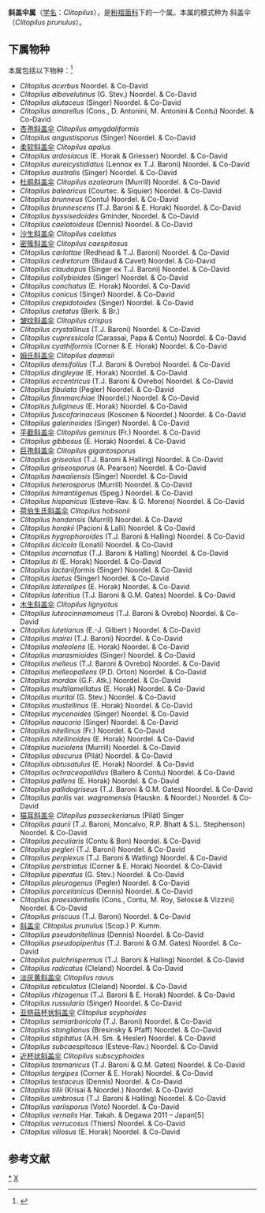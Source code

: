 {{Automatic Taxobox
| taxon = Clitopilus
| authority = (Fr. ex Rabenh.) P.Kumm. (1871)
| image = Clitopilus prunulus - Lindsey.jpg
| image_caption = 斜盖伞
| type species = 斜盖伞<br>''Clitopilus prunulus''
| type species authority = (Scop.) P. Kumm. (1871)
| synonyms = 
* ''Hexajuga'' Fayod
* ''Octojuga'' Fayod
* ''Orcella'' O.Kuntze ex Earle, 1909
}}

'''斜盖伞属'''（[[学名|学名]]：''Clitopilus''），是[[粉褶菌科|粉褶菌科]]下的一个属。本属的模式种为 斜盖伞（''Clitopilus prunulus''）。

==下属物种==
本属包括以下物种：<ref>{{cite web |title=Clitopilus (Fr. ex Rabenh.) P.Kumm. |url=https://www.gbif.org/species/8691923 |website=GBIF |access-date=2022-06-02 |archive-date=2022-06-02 |archive-url=https://web.archive.org/web/20220602080016/https://www.gbif.org/species/8691923 }}</ref>
* ''Clitopilus acerbus'' Noordel. & Co-David
* ''Clitopilus albovelutinus'' (G. Stev.) Noordel. & Co-David
* ''Clitopilus alutaceus'' (Singer) Noordel. & Co-David
* ''Clitopilus amarellus'' (Cons., D. Antonini, M. Antonini & Contu) Noordel. & Co-David
* [[杏孢斜盖伞|杏孢斜盖伞]] ''Clitopilus amygdaliformis''
* ''Clitopilus angustisporus'' (Singer) Noordel. & Co-David
* [[柔软斜盖伞|柔软斜盖伞]] ''Clitopilus apalus''
* ''Clitopilus ardosiacus'' (E. Horak & Griesser) Noordel. & Co-David
* ''Clitopilus aureicystidiatus'' (Lennox ex T.J. Baroni) Noordel. & Co-David
* ''Clitopilus australis'' (Singer) Noordel. & Co-David
* [[杜鹃斜盖伞|杜鹃斜盖伞]] ''Clitopilus azalearum'' (Murrill) Noordel. & Co-David
* ''Clitopilus balearicus'' (Courtec. & Siquier) Noordel. & Co-David
* ''Clitopilus brunneus'' (Contu) Noordel. & Co-David
* ''Clitopilus brunnescens'' (T.J. Baroni & E. Horak) Noordel. & Co-David
* ''Clitopilus byssisedoides'' Gminder, Noordel. & Co-David
* ''Clitopilus caelatoideus'' (Dennis) Noordel. & Co-David
* [[沙生斜盖伞|沙生斜盖伞]] ''Clitopilus caelatus''
* [[密簇斜盖伞|密簇斜盖伞]] ''Clitopilus caespitosus''
* ''Clitopilus carlottae'' (Redhead & T.J. Baroni) Noordel. & Co-David
* ''Clitopilus cedretorum'' (Bidaud & Cavet) Noordel. & Co-David
* ''Clitopilus claudopus'' (Singer ex T.J. Baroni) Noordel. & Co-David
* ''Clitopilus collybioides'' (Singer) Noordel. & Co-David
* ''Clitopilus conchatus'' (E. Horak) Noordel. & Co-David
* ''Clitopilus conicus'' (Singer) Noordel. & Co-David
* ''Clitopilus crepidotoides'' (Singer) Noordel. & Co-David
* ''Clitopilus cretatus'' (Berk. & Br.)
* [[皱纹斜盖伞|皱纹斜盖伞]] ''Clitopilus crispus''
* ''Clitopilus crystallinus'' (T.J. Baroni) Noordel. & Co-David
* ''Clitopilus cupressicola'' (Carassai, Papa & Contu) Noordel. & Co-David
* ''Clitopilus cyathiformis'' (Corner & E. Horak) Noordel. & Co-David
* [[姆氏斜盖伞|姆氏斜盖伞]] ''Clitopilus daamsii''
* ''Clitopilus densifolius'' (T.J. Baroni & Ovrebo) Noordel. & Co-David
* ''Clitopilus dingleyae'' (E. Horak) Noordel. & Co-David
* ''Clitopilus eccentricus'' (T.J. Baroni & Ovrebo) Noordel. & Co-David
* ''Clitopilus fibulata'' (Pegler) Noordel. & Co-David
* ''Clitopilus finnmarchiae'' (Noordel.) Noordel. & Co-David
* ''Clitopilus fuligineus'' (E. Horak) Noordel. & Co-David
* ''Clitopilus fuscofarinaceus'' (Kosonen & Noordel.) Noordel. & Co-David
* ''Clitopilus galerinoides'' (Singer) Noordel. & Co-David
* [[平截斜盖伞|平截斜盖伞]] ''Clitopilus geminus'' (Fr.) Noordel. & Co-David
* ''Clitopilus gibbosus'' (E. Horak) Noordel. & Co-David
* [[巨孢斜盖伞|巨孢斜盖伞]] ''Clitopilus gigantosporus''
* ''Clitopilus griseolus'' (T.J. Baroni & Halling) Noordel. & Co-David
* ''Clitopilus griseosporus'' (A. Pearson) Noordel. & Co-David
* ''Clitopilus hawaiiensis'' (Singer) Noordel. & Co-David
* ''Clitopilus heterosporus'' (Murrill) Noordel. & Co-David
* ''Clitopilus himantiigenus'' (Speg.) Noordel. & Co-David
* ''Clitopilus hispanicus'' (Esteve-Rav. & G. Moreno) Noordel. & Co-David
* [[荷伯生氏斜盖伞|荷伯生氏斜盖伞]] ''Clitopilus hobsonii''
* ''Clitopilus hondensis'' (Murrill) Noordel. & Co-David
* ''Clitopilus horakii'' (Pacioni & Lalli) Noordel. & Co-David
* ''Clitopilus hygrophoroides'' (T.J. Baroni & Halling) Noordel. & Co-David
* ''Clitopilus ilicicola'' (Lonati) Noordel. & Co-David
* ''Clitopilus incarnatus'' (T.J. Baroni & Halling) Noordel. & Co-David
* ''Clitopilus iti'' (E. Horak) Noordel. & Co-David
* ''Clitopilus lactariiformis'' (Singer) Noordel. & Co-David
* ''Clitopilus laetus'' (Singer) Noordel. & Co-David
* ''Clitopilus lateralipes'' (E. Horak) Noordel. & Co-David
* ''Clitopilus lateritius'' (T.J. Baroni & G.M. Gates) Noordel. & Co-David
* [[木生斜盖伞|木生斜盖伞]] ''Clitopilus lignyotus''
* ''Clitopilus luteocinnamomeus'' (T.J. Baroni & Ovrebo) Noordel. & Co-David
* ''Clitopilus lutetianus'' (E.-J. Gilbert ) Noordel. & Co-David
* ''Clitopilus mairei'' (T.J. Baroni) Noordel. & Co-David
* ''Clitopilus maleolens'' (E. Horak) Noordel. & Co-David
* ''Clitopilus marasmioides'' (Singer) Noordel. & Co-David
* ''Clitopilus melleus'' (T.J. Baroni & Ovrebo) Noordel. & Co-David
* ''Clitopilus melleopallens'' (P.D. Orton) Noordel. & Co-David
* ''Clitopilus mordax'' (G.F. Atk.) Noordel. & Co-David
* ''Clitopilus multilamellatus'' (E. Horak) Noordel. & Co-David
* ''Clitopilus muritai'' (G. Stev.) Noordel. & Co-David
* ''Clitopilus mustellinus'' (E. Horak) Noordel. & Co-David
* ''Clitopilus mycenoides'' (Singer) Noordel. & Co-David
* ''Clitopilus naucoria'' (Singer) Noordel. & Co-David
* ''Clitopilus nitellinus'' (Fr.) Noordel. & Co-David
* ''Clitopilus nitellinoides'' (E. Horak) Noordel. & Co-David
* ''Clitopilus nuciolens'' (Murrill) Noordel. & Co-David
* ''Clitopilus obscurus'' (Pilát) Noordel. & Co-David
* ''Clitopilus obtusatulus'' (E. Horak) Noordel. & Co-David
* ''Clitopilus ochraceopallidus'' (Ballero & Contu) Noordel. & Co-David
* ''Clitopilus pallens'' (E. Horak) Noordel. & Co-David
* ''Clitopilus pallidogriseus'' (T.J. Baroni & G.M. Gates) Noordel. & Co-David
* ''Clitopilus parilis'' var. ''wagramensis'' (Hauskn. & Noordel.) Noordel. & Co-David
* [[猫耳斜盖伞|猫耳斜盖伞]] ''Clitopilus passeckerianus'' (Pilát) Singer
* ''Clitopilus paurii'' (T.J. Baroni, Moncalvo, R.P. Bhatt & S.L. Stephenson) Noordel. & Co-David
* ''Clitopilus peculiaris'' (Contu & Bon) Noordel. & Co-David
* ''Clitopilus pegleri'' (T.J. Baroni) Noordel. & Co-David
* ''Clitopilus perplexus'' (T.J. Baroni & Watling) Noordel. & Co-David
* ''Clitopilus perstriatus'' (Corner & E. Horak) Noordel. & Co-David
* ''Clitopilus piperatus'' (G. Stev.) Noordel. & Co-David
* ''Clitopilus pleurogenus'' (Pegler) Noordel. & Co-David
* ''Clitopilus porcelanicus'' (Dennis) Noordel. & Co-David
* ''Clitopilus praesidentialis'' (Cons., Contu, M. Roy, Selosse & Vizzini) Noordel. & Co-David
* ''Clitopilus priscuus'' (T.J. Baroni) Noordel. & Co-David
* [[斜盖伞|斜盖伞]] ''Clitopilus prunulus'' (Scop.) P. Kumm.
* ''Clitopilus pseudonitellinus'' (Dennis) Noordel. & Co-David
* ''Clitopilus pseudopiperitus'' (T.J. Baroni & G.M. Gates) Noordel. & Co-David
* ''Clitopilus pulchrispermus'' (T.J. Baroni & Halling) Noordel. & Co-David
* ''Clitopilus radicatus'' (Cleland) Noordel. & Co-David
* [[淡灰黄斜盖伞|淡灰黄斜盖伞]] ''Clitopilus ravus''
* ''Clitopilus reticulatus'' (Cleland) Noordel. & Co-David
* ''Clitopilus rhizogenus'' (T.J. Baroni & E. Horak) Noordel. & Co-David
* ''Clitopilus russularia'' (Singer) Noordel. & Co-David
* [[亚脐菇杯状斜盖伞|亚脐菇杯状斜盖伞]] ''Clitopilus scyphoides''
* ''Clitopilus semiarboricola'' (T.J. Baroni) Noordel. & Co-David
* ''Clitopilus stanglianus'' (Bresinsky & Pfaff) Noordel. & Co-David
* ''Clitopilus stipitatus'' (A.H. Sm. & Hesler) Noordel. & Co-David
* ''Clitopilus subcaespitosus'' (Esteve-Rav.) Noordel. & Co-David
* [[近杯状斜盖伞|近杯状斜盖伞]] ''Clitopilus subscyphoides''
* ''Clitopilus tasmanicus'' (T.J. Baroni & G.M. Gates) Noordel. & Co-David
* ''Clitopilus tergipes'' (Corner & E. Horak) Noordel. & Co-David
* ''Clitopilus testaceus'' (Dennis) Noordel. & Co-David
* ''Clitopilus tillii'' (Krisai & Noordel.) Noordel. & Co-David
* ''Clitopilus umbrosus'' (T.J. Baroni & Halling) Noordel. & Co-David
* ''Clitopilus variisporus'' (Voto) Noordel. & Co-David
* ''Clitopilus vernalis'' Har. Takah. & Degawa 2011 – Japan[5]
* ''Clitopilus verrucosus'' (Thiers) Noordel. & Co-David
* ''Clitopilus villosus'' (E. Horak) Noordel. & Co-David

== 参考文献 ==
{{Reflist}}

{{taxonbar}}
[[Category:_斜盖伞属|*]]
[[Category:_粉褶菌科|X]]
